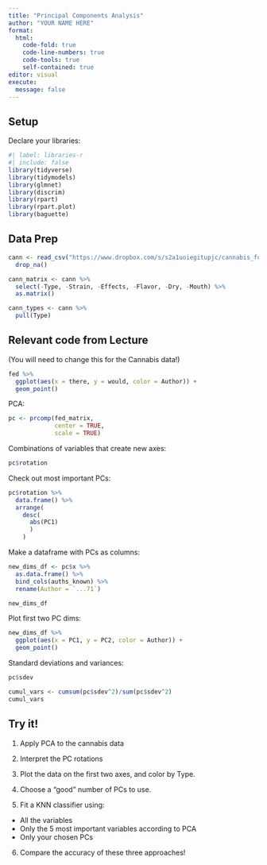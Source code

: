 ```yaml
---
title: "Principal Components Analysis"
author: "YOUR NAME HERE"
format: 
  html:
    code-fold: true
    code-line-numbers: true
    code-tools: true
    self-contained: true
editor: visual
execute:
  message: false
---
```


## Setup

Declare your libraries:

```r
#| label: libraries-r
#| include: false
library(tidyverse)
library(tidymodels)
library(glmnet)
library(discrim)
library(rpart)
library(rpart.plot)
library(baguette)
```

## Data Prep

```r
cann <- read_csv("https://www.dropbox.com/s/s2a1uoiegitupjc/cannabis_full.csv?dl=1") %>% 
  drop_na()

cann_matrix <- cann %>%
  select(-Type, -Strain, -Effects, -Flavor, -Dry, -Mouth) %>%
  as.matrix()

cann_types <- cann %>% 
  pull(Type)
```

## Relevant code from Lecture

(You will need to change this for the Cannabis data!)

```r
fed %>%
  ggplot(aes(x = there, y = would, color = Author)) +
  geom_point()
```

PCA:

```r
pc <- prcomp(fed_matrix, 
             center = TRUE, 
             scale = TRUE)
```

Combinations of variables that create new axes:

```r
pc$rotation
```

Check out most important PCs:

```r
pc$rotation %>% 
  data.frame() %>%
  arrange(
    desc(
      abs(PC1)
      )
    )
```

Make a dataframe with PCs as columns:

```r
new_dims_df <- pc$x %>%
  as.data.frame() %>% 
  bind_cols(auths_known) %>% 
  rename(Author = `...71`)

new_dims_df
```

Plot first two PC dims:

```r
new_dims_df %>%
  ggplot(aes(x = PC1, y = PC2, color = Author)) +
  geom_point()
```

Standard deviations and variances:

```r
pc$sdev
```

```r
cumul_vars <- cumsum(pc$sdev^2)/sum(pc$sdev^2)
cumul_vars
```

## Try it!

1.  Apply PCA to the cannabis data

2.  Interpret the PC rotations

3.  Plot the data on the first two axes, and color by Type.

4.  Choose a "good" number of PCs to use.

5.  Fit a KNN classifier using:

- All the variables
- Only the 5 most important variables according to PCA
- Only your chosen PCs

6.  Compare the accuracy of these three approaches!
